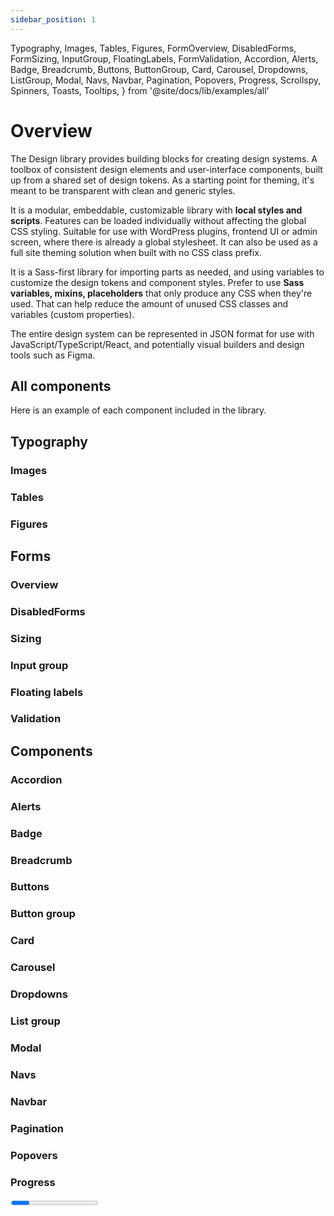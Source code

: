 ```yaml
---
sidebar_position: 1
---
```


  Typography,
  Images,
  Tables,
  Figures,
  FormOverview,
  DisabledForms,
  FormSizing,
  InputGroup,
  FloatingLabels,
  FormValidation,
  Accordion,
  Alerts,
  Badge,
  Breadcrumb,
  Buttons,
  ButtonGroup,
  Card,
  Carousel,
  Dropdowns,
  ListGroup,
  Modal,
  Navs,
  Navbar,
  Pagination,
  Popovers,
  Progress,
  Scrollspy,
  Spinners,
  Toasts,
  Tooltips,
} from '@site/docs/lib/examples/all'

# Overview

The Design library provides building blocks for creating design systems. A toolbox of consistent design elements and user-interface components, built up from a shared set of design tokens. As a starting point for theming, it's meant to be transparent with clean and generic styles.

It is a modular, embeddable, customizable library with **local styles and scripts**. Features can be loaded individually without affecting the global CSS styling. Suitable for use with WordPress plugins, frontend UI or admin screen, where there is already a global stylesheet. It can also be used as a full site theming solution when built with no CSS class prefix.

It is a Sass-first library for importing parts as needed, and using variables to customize the design tokens and component styles. Prefer to use **Sass variables, mixins, placeholders** that only produce any CSS when they're used. That can help reduce the amount of unused CSS classes and variables (custom properties).

The entire design system can be represented in JSON format for use with JavaScript/TypeScript/React, and potentially visual builders and design tools such as Figma.

<h2>All components</h2>

Here is an example of each component included in the library.

## Typography

<Typography />

### Images

<Images />

### Tables

<Tables />

### Figures

<Figures />

## Forms

### Overview

<FormOverview />

### DisabledForms

<DisabledForms />

### Sizing

<FormSizing />

### Input group

<InputGroup />

### Floating labels

<FloatingLabels />

### Validation

<FormValidation />

## Components

### Accordion

<Accordion />

### Alerts

<Alerts />

### Badge

<Badge />

### Breadcrumb

<Breadcrumb />

### Buttons

<Buttons />

### Button group

<ButtonGroup />

### Card

<Card />

### Carousel

<Carousel />

### Dropdowns

<Dropdowns />

### List group

<ListGroup />

### Modal

<Modal />

### Navs

<Navs />

### Navbar

<Navbar />

### Pagination

<Pagination />

### Popovers

<Popovers />

### Progress

<Progress />

### Scrollspy

<Scrollspy />

### Spinners

<Spinners />

### Toasts

<Toasts />

### Tooltips

<Tooltips />

